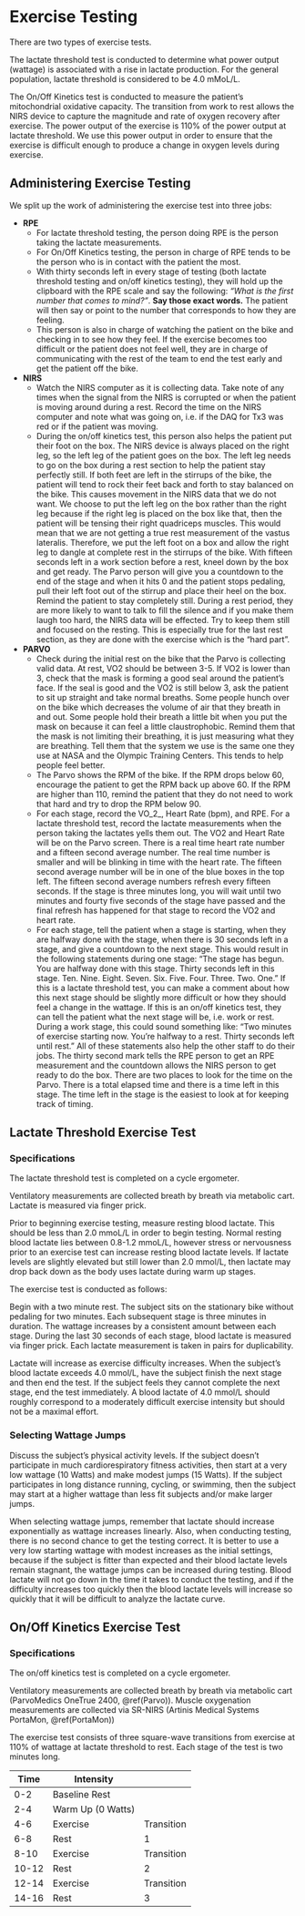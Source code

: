 # Exercise Testing {#ExerciseTesting}

There are two types of exercise tests. 

The lactate threshold test is conducted to determine what power output (wattage) is associated with a rise in lactate production. For the general population, lactate threshold is considered to be 4.0 mMoL/L. 

The On/Off Kinetics test is conducted to measure the patient's mitochondrial oxidative capacity. The transition from work to rest allows the NIRS device to capture the magnitude and rate of oxygen recovery after exercise. The power output of the exercise is 110% of the power output at lactate threshold. We use this power output in order to ensure that the exercise is difficult enough to produce a change in oxygen levels during exercise. 

## Administering Exercise Testing {#AdministerExerciseTest}

We split up the work of administering the exercise test into three jobs:

- **RPE**
  - For lactate threshold testing, the person doing RPE is the person taking the lactate measurements. 
  - For On/Off Kinetics testing, the person in charge of RPE tends to be the person who is in contact with the patient the most. 
  - With thirty seconds left in every stage of testing (both lactate threshold testing and on/off kinetics testing), they will hold up the clipboard with the RPE scale and say the following: *"What is the first number that comes to mind?"*. **Say those exact words.**  The patient will then say or point to the number that corresponds to how they are feeling. 
  - This person is also in charge of watching the patient on the bike and checking in to see how they feel. If the exercise becomes too difficult or the patient does not feel well, they are in charge of communicating with the rest of the team to end the test early and get the patient off the bike. 
- **NIRS**
  - Watch the NIRS computer as it is collecting data. Take note of any times when the signal from the NIRS is corrupted or when the patient is moving around during a rest. Record the time on the NIRS computer and note what was going on, i.e. if the DAQ for Tx3 was red or if the patient was moving. 
  - During the on/off kinetics test, this person also helps the patient put their foot on the box. The NIRS device is always placed on the right leg, so the left leg of the patient goes on the box. The left leg needs to go on the box during a rest section to help the patient stay perfectly still. If both feet are left in the stirrups of the bike, the patient will tend to rock their feet back and forth to stay balanced on the bike. This causes movement in the NIRS data that we do not want. We choose to put the left leg on the box rather than the right leg because if the right leg is placed on the box like that, then the patient will be tensing their right quadriceps muscles. This would mean that we are not getting a true rest measurement of the vastus lateralis. Therefore, we put the left foot on a box and allow the right leg to dangle at complete rest in the stirrups of the bike. With fifteen seconds left in a work section before a rest, kneel down by the box and get ready. The Parvo person will give you a countdown to the end of the stage and when it hits 0 and the patient stops pedaling, pull their left foot out of the stirrup and place their heel on the box. Remind the patient to stay completely still. During a rest period, they are more likely to want to talk to fill the silence and if you make them laugh too hard, the NIRS data will be effected. Try to keep them still and focused on the resting. This is especially true for the last rest section, as they are done with the exercise which is the "hard part". 
- **PARVO**
  - Check during the initial rest on the bike that the Parvo is collecting valid data. At rest, VO2 should be between 3-5. If VO2 is lower than 3, check that the mask is forming a good seal around the patient's face. If the seal is good and the VO2 is still below 3, ask the patient to sit up straight and take normal breaths. Some people hunch over on the bike which decreases the volume of air that they breath in and out. Some people hold their breath a little bit when you put the mask on because it can feel a little claustrophobic. Remind them that the mask is not limiting their breathing, it is just measuring what they are breathing. Tell them that the system we use is the same one they use at NASA and the Olympic Training Centers. This tends to help people feel better.
  - The Parvo shows the RPM of the bike. If the RPM drops below 60, encourage the patient to get the RPM back up above 60. If the RPM are higher than 110, remind the patient that they do not need to work that hard and try to drop the RPM below 90. 
  - For each stage, record the VO_2_, Heart Rate (bpm), and RPE. For a lactate threshold test, record the lactate measurements when the person taking the lactates yells them out. The VO2 and Heart Rate will be on the Parvo screen. There is a real time heart rate number and a fifteen second average number. The real time number is smaller and will be blinking in time with the heart rate. The fifteen second average number will be in one of the blue boxes in the top left. The fifteen second average numbers refresh every fifteen seconds. If the stage is three minutes long, you will wait until two minutes and fourty five seconds of the stage have passed and the final refresh has happened for that stage to record the VO2 and heart rate. 
  - For each stage, tell the patient when a stage is starting, when they are halfway done with the stage, when there is 30 seconds left in a stage, and give a countdown to the next stage. This would result in the following statements during one stage: "The stage has begun. You are halfway done with this stage. Thirty seconds left in this stage. Ten. Nine. Eight. Seven. Six. Five. Four. Three. Two. One." If this is a lactate threshold test, you can make a comment about how this next stage should be slightly more difficult or how they should feel a change in the wattage. If this is an on/off kinetics test, they can tell the patient what the next stage will be, i.e. work or rest. During a work stage, this could sound something like: "Two minutes of exercise starting now. You're halfway to a rest. Thirty seconds left until rest." All of these statements also help the other staff to do their jobs. The thirty second mark tells the RPE person to get an RPE measurement and the countdown allows the NIRS person to get ready to do the box. 
    There are two places to look for the time on the Parvo. There is a total elapsed time and there is a time left in this stage. The time left in the stage is the easiest to look at for keeping track of timing. 

## Lactate Threshold Exercise Test {#ExerciseTesting-LT}

### Specifications {#ExerciseTesting-LT-Specs}

The lactate threshold test is completed on a cycle ergometer. 

Ventilatory measurements are collected breath by breath via metabolic cart. 
Lactate is measured via finger prick.

Prior to beginning exercise testing, measure resting blood lactate. This should be less than 2.0 mmoL/L in order to begin testing. Normal resting blood lactate lies between 0.8-1.2 mmoL/L, however stress or nervousness prior to an exercise test can increase resting blood lactate levels. If lactate levels are slightly elevated but still lower than 2.0 mmol/L, then lactate may drop back down as the body uses lactate during warm up stages. 

The exercise test is conducted as follows:

Begin with a two minute rest. The subject sits on the stationary bike without pedaling for two minutes. 
Each subsequent stage is three minutes in duration. The wattage increases by a consistent amount between each stage. During the last 30 seconds of each stage, blood lactate is measured via finger prick. Each lactate measurement is taken in pairs for duplicability.

Lactate will increase as exercise difficulty increases. When the subject's blood lactate exceeds 4.0 mmol/L, have the subject finish the next stage and then end the test. If the subject feels they cannot complete the next stage, end the test immediately. A blood lactate of 4.0 mmol/L should roughly correspond to a moderately difficult exercise intensity but should not be a maximal effort. 

### Selecting Wattage Jumps {#ExerciseTesting-LT-Watts}

Discuss the subject's physical activity levels. If the subject doesn't participate in much cardiorespiratory fitness activities, then start at a very low wattage (10 Watts) and make modest jumps (15 Watts).  If the subject participates in long distance running, cycling, or swimming, then the subject may start at a higher wattage than less fit subjects and/or make larger jumps. 

When selecting wattage jumps, remember that lactate should increase exponentially as wattage increases linearly. Also, when conducting testing, there is no second chance to get the testing correct. It is better to use a very low starting wattage with modest increases as the initial settings, because if the subject is fitter than expected and their blood lactate levels remain stagnant, the wattage jumps can be increased during testing. Blood lactate will not go down in the time it takes to conduct the testing, and if the difficulty increases too quickly then the blood lactate levels will increase so quickly that it will be difficult to analyze the lactate curve. 

## On/Off Kinetics Exercise Test {#ExerciseTesting-Onoff}

### Specifications {#ExerciseTesting-Onoff-Specs}

The on/off kinetics test is completed on a cycle ergometer. 

Ventilatory measurements are collected breath by breath via metabolic cart (ParvoMedics OneTrue 2400, \@ref(Parvo)). Muscle oxygenation measurements are collected via SR-NIRS (Artinis Medical Systems PortaMon, \@ref(PortaMon))

The exercise test consists of three square-wave transitions from exercise at 110% of wattage at lactate threshold to rest. Each stage of the test is two minutes long.

|Time|Intensity||
|----|---------|-|
|0-2|Baseline Rest| |
|2-4|Warm Up (0 Watts)| |
|4-6|Exercise|Transition|
|6-8|Rest|1|
|8-10|Exercise|Transition|
|10-12|Rest|2|
|12-14|Exercise|Transition|
|14-16|Rest|3|

